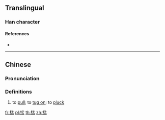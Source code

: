 ==Translingual==

===Han character===
{{Han char|rn=64|rad=手|as=08|sn=11|four=|canj=QNDT|ids=⿰扌孟}}

====References====
* {{Han ref|kx=0440.181|hdz=31909.041|uh=63B9|ud=25529}}

----

==Chinese==
{{zh-forms}}

===Pronunciation===
{{zh-pron
|c=mang1
|cat=
}}

===Definitions===
{{zh-hanzi}}

# {{lb|zh|Cantonese}} to [[pull]]; to [[tug on]]; to [[pluck]]

[[fr:掹]]
[[pl:掹]]
[[th:掹]]
[[zh:掹]]